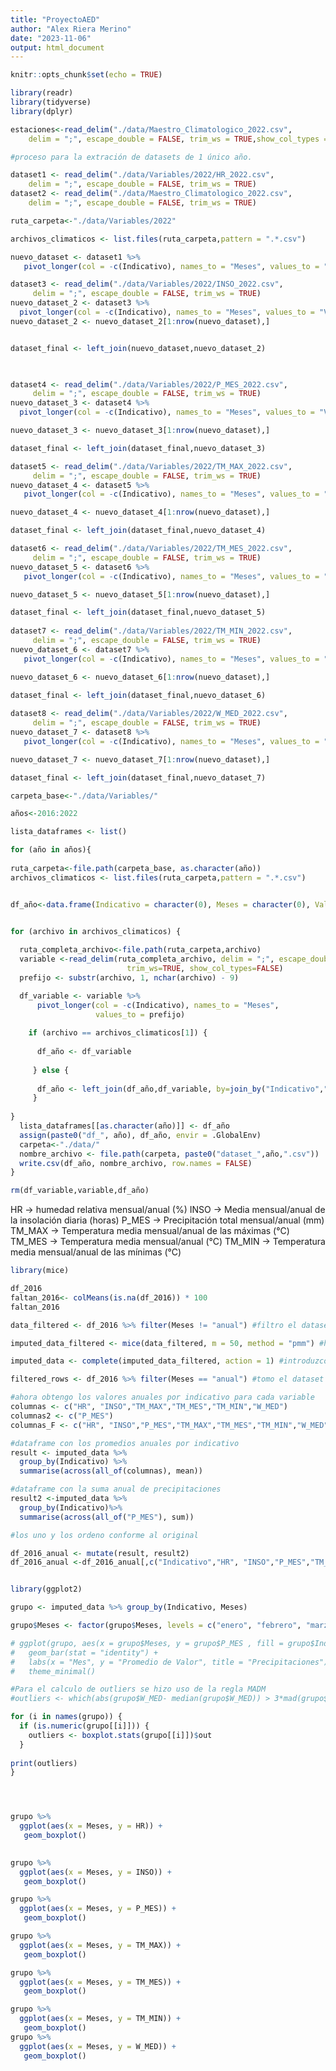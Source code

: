 ```yaml
---
title: "ProyectoAED"
author: "Alex Riera Merino"
date: "2023-11-06"
output: html_document
---
```


```r
knitr::opts_chunk$set(echo = TRUE)
```

```r
library(readr)
library(tidyverse)
library(dplyr)
```


```r
estaciones<-read_delim("./data/Maestro_Climatologico_2022.csv", 
    delim = ";", escape_double = FALSE, trim_ws = TRUE,show_col_types = FALSE)
```

```r
#proceso para la extración de datasets de 1 único año.

dataset1 <- read_delim("./data/Variables/2022/HR_2022.csv", 
    delim = ";", escape_double = FALSE, trim_ws = TRUE)
dataset2 <- read_delim("./data/Maestro_Climatologico_2022.csv", 
    delim = ";", escape_double = FALSE, trim_ws = TRUE)

ruta_carpeta<-"./data/Variables/2022"

archivos_climaticos <- list.files(ruta_carpeta,pattern = ".*.csv")

nuevo_dataset <- dataset1 %>%
   pivot_longer(col = -c(Indicativo), names_to = "Meses", values_to = "Valores_HR")

dataset3 <- read_delim("./data/Variables/2022/INSO_2022.csv", 
     delim = ";", escape_double = FALSE, trim_ws = TRUE)
nuevo_dataset_2 <- dataset3 %>%
  pivot_longer(col = -c(Indicativo), names_to = "Meses", values_to = "Valores_IN")
nuevo_dataset_2 <- nuevo_dataset_2[1:nrow(nuevo_dataset),]


dataset_final <- left_join(nuevo_dataset,nuevo_dataset_2)


 
dataset4 <- read_delim("./data/Variables/2022/P_MES_2022.csv", 
     delim = ";", escape_double = FALSE, trim_ws = TRUE)
nuevo_dataset_3 <- dataset4 %>%
  pivot_longer(col = -c(Indicativo), names_to = "Meses", values_to = "Valores_PMES") 

nuevo_dataset_3 <- nuevo_dataset_3[1:nrow(nuevo_dataset),]

dataset_final <- left_join(dataset_final,nuevo_dataset_3)

dataset5 <- read_delim("./data/Variables/2022/TM_MAX_2022.csv", 
     delim = ";", escape_double = FALSE, trim_ws = TRUE)
nuevo_dataset_4 <- dataset5 %>%
   pivot_longer(col = -c(Indicativo), names_to = "Meses", values_to = "Valores_TMAX")

nuevo_dataset_4 <- nuevo_dataset_4[1:nrow(nuevo_dataset),]

dataset_final <- left_join(dataset_final,nuevo_dataset_4)

dataset6 <- read_delim("./data/Variables/2022/TM_MES_2022.csv", 
     delim = ";", escape_double = FALSE, trim_ws = TRUE)
nuevo_dataset_5 <- dataset6 %>%
   pivot_longer(col = -c(Indicativo), names_to = "Meses", values_to = "Valores_TMES")

nuevo_dataset_5 <- nuevo_dataset_5[1:nrow(nuevo_dataset),]

dataset_final <- left_join(dataset_final,nuevo_dataset_5)
 
dataset7 <- read_delim("./data/Variables/2022/TM_MIN_2022.csv", 
     delim = ";", escape_double = FALSE, trim_ws = TRUE)
nuevo_dataset_6 <- dataset7 %>%
   pivot_longer(col = -c(Indicativo), names_to = "Meses", values_to = "Valores_TMIN")

nuevo_dataset_6 <- nuevo_dataset_6[1:nrow(nuevo_dataset),]

dataset_final <- left_join(dataset_final,nuevo_dataset_6)
 
dataset8 <- read_delim("./data/Variables/2022/W_MED_2022.csv", 
     delim = ";", escape_double = FALSE, trim_ws = TRUE)
nuevo_dataset_7 <- dataset8 %>%
   pivot_longer(col = -c(Indicativo), names_to = "Meses", values_to = "Valores_WM")

nuevo_dataset_7 <- nuevo_dataset_7[1:nrow(nuevo_dataset),]

dataset_final <- left_join(dataset_final,nuevo_dataset_7)

```


```r
carpeta_base<-"./data/Variables/"

años<-2016:2022

lista_dataframes <- list()

for (año in años){
  
ruta_carpeta<-file.path(carpeta_base, as.character(año))
archivos_climaticos <- list.files(ruta_carpeta,pattern = ".*.csv")


df_año<-data.frame(Indicativo = character(0), Meses = character(0), Valores= numeric(0))


for (archivo in archivos_climaticos) {
  
  ruta_completa_archivo<-file.path(ruta_carpeta,archivo)
  variable <-read_delim(ruta_completa_archivo, delim = ";", escape_double = FALSE,
                          trim_ws=TRUE, show_col_types=FALSE)
  prefijo <- substr(archivo, 1, nchar(archivo) - 9)

  df_variable <- variable %>%
      pivot_longer(col = -c(Indicativo), names_to = "Meses", 
                   values_to = prefijo) 
  
    if (archivo == archivos_climaticos[1]) {
        
      df_año <- df_variable
      
     } else {
       
      df_año <- left_join(df_año,df_variable, by=join_by("Indicativo","Meses"))
     }
  
}
  lista_dataframes[[as.character(año)]] <- df_año
  assign(paste0("df_", año), df_año, envir = .GlobalEnv)
  carpeta<-"./data/"
  nombre_archivo <- file.path(carpeta, paste0("dataset_",año,".csv"))
  write.csv(df_año, nombre_archivo, row.names = FALSE)
}

rm(df_variable,variable,df_año)
```

HR -> humedad relativa mensual/anual (%)
INSO -> Media mensual/anual de la insolación diaria (horas)
P_MES -> Precipitación total mensual/anual (mm)
TM_MAX -> Temperatura media mensual/anual de las máximas (°C)
TM_MES -> Temperatura media mensual/anual (°C)
TM_MIN -> Temperatura media mensual/anual de las mínimas (°C)

```r
library(mice)

df_2016
faltan_2016<- colMeans(is.na(df_2016)) * 100
faltan_2016

data_filtered <- df_2016 %>% filter(Meses != "anual") #filtro el dataset quitando los años

imputed_data_filtered <- mice(data_filtered, m = 50, method = "pmm") #hago la imputación de datos con mice mediante el metodo de predictive mean matching

imputed_data <- complete(imputed_data_filtered, action = 1) #introduzco los datos

filtered_rows <- df_2016 %>% filter(Meses == "anual") #tomo el dataset que solo contiene los "anual"

#ahora obtengo los valores anuales por indicativo para cada variable
columnas <- c("HR", "INSO","TM_MAX","TM_MES","TM_MIN","W_MED")
columnas2 <- c("P_MES")
columnas_F <- c("HR", "INSO","P_MES","TM_MAX","TM_MES","TM_MIN","W_MED")

#dataframe con los promedios anuales por indicativo
result <- imputed_data %>%
  group_by(Indicativo) %>%
  summarise(across(all_of(columnas), mean))

#dataframe con la suma anual de precipitaciones
result2 <-imputed_data %>%
  group_by(Indicativo)%>%
  summarise(across(all_of("P_MES"), sum))

#los uno y los ordeno conforme al original

df_2016_anual <- mutate(result, result2)
df_2016_anual <-df_2016_anual[,c("Indicativo","HR", "INSO","P_MES","TM_MAX","TM_MES","TM_MIN","W_MED")]



```

```r

library(ggplot2)

grupo <- imputed_data %>% group_by(Indicativo, Meses)

grupo$Meses <- factor(grupo$Meses, levels = c("enero", "febrero", "marzo", "abril", "mayo", "junio", "julio", "agosto" ,"septiembre", "octubre", "noviembre", "diciembre"))

# ggplot(grupo, aes(x = grupo$Meses, y = grupo$P_MES , fill = grupo$Indicativo)) +
#   geom_bar(stat = "identity") +
#   labs(x = "Mes", y = "Promedio de Valor", title = "Precipitaciones") + theme(axis.text.x = element_text(angle = 90, hjust = 1))+
#   theme_minimal()

#Para el calculo de outliers se hizo uso de la regla MADM
#outliers <- which(abs(grupo$W_MED- median(grupo$W_MED)) > 3*mad(grupo$W_MED))

for (i in names(grupo)) {
  if (is.numeric(grupo[[i]])) {
    outliers <- boxplot.stats(grupo[[i]])$out
  }
  
print(outliers)
}




grupo %>%
  ggplot(aes(x = Meses, y = HR)) + 
   geom_boxplot() 
  

grupo %>%
  ggplot(aes(x = Meses, y = INSO)) + 
   geom_boxplot() 

grupo %>%
  ggplot(aes(x = Meses, y = P_MES)) + 
   geom_boxplot() 

grupo %>%
  ggplot(aes(x = Meses, y = TM_MAX)) + 
   geom_boxplot() 

grupo %>%
  ggplot(aes(x = Meses, y = TM_MES)) + 
   geom_boxplot() 

grupo %>%
  ggplot(aes(x = Meses, y = TM_MIN)) + 
   geom_boxplot() 
grupo %>%
  ggplot(aes(x = Meses, y = W_MED)) + 
   geom_boxplot() 
```


